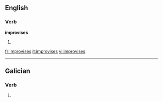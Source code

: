 
==English==

===Verb===
'''improvises'''

# {{third-person singular of|[[improvise]]}}

[[fr:improvises]]
[[it:improvises]]
[[vi:improvises]]

----
==Galician==
===Verb===
{{gl-verb-form}}

# {{conjugation of|[[improvisar#Galician|improvisar]]||2|s|pres|sub}}

{{rfc-auto}}
